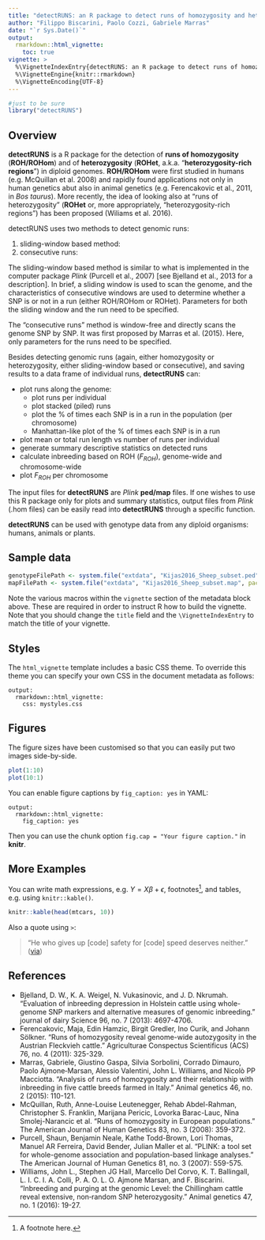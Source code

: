 ```yaml
---
title: "detectRUNS: an R package to detect runs of homozygosity and heterozygosity in diploid genomes"
author: "Filippo Biscarini, Paolo Cozzi, Gabriele Marras"
date: "`r Sys.Date()`"
output: 
  rmarkdown::html_vignette:
    toc: true
vignette: >
  %\VignetteIndexEntry{detectRUNS: an R package to detect runs of homozygosity and heterozygosity in diploid genomes}
  %\VignetteEngine{knitr::rmarkdown}
  %\VignetteEncoding{UTF-8}
---
```


<!-- 
PLEASE NOTE

This is a vignette and it's not rebuilt automatically with the package.
To do so please use the following command:

devtools::build_vignettes()

And *then* rebuild the package, so it updates the doc.
--> 

```r
#just to be sure
library("detectRUNS")
```

## Overview

**detectRUNS** is a R package for the detection of **runs of homozygosity** (**ROH/ROHom**) and of **heterozygosity** (**ROHet**, a.k.a. "**heterozygosity-rich regions**") in diploid genomes.
**ROH/ROHom** were first studied in humans (e.g. McQuillan et al. 2008) and rapidly found applications not only in human genetics abut also in animal genetics (e.g. Ferencakovic et al., 2011, in *Bos taurus*). More recently, the idea of looking also at "runs of heterozygosity" (**ROHet** or, more appropriately, "heterozygosity-rich regions") has been proposed (Wiliams et al. 2016).

detectRUNS uses two methods to detect genomic runs: 

1. sliding-window based method: 
2. consecutive runs:

The sliding-window based method is similar to what is implemented in the computer package *Plink* (Purcell et al., 2007) [see Bjelland et al., 2013 for a description]. In brief, a sliding window is used to scan the genome, and the characteristics of consecutive windows are used to determine whether a SNP is or not in a run (either ROH/ROHom or ROHet). Parameters for both the sliding window and the run need to be specified.

The "consecutive runs" method is window-free and directly scans the genome SNP by SNP. It was first proposed by Marras et al. (2015). Here, only parameters for the runs need to be specified.

Besides detecting genomic runs (again, either homozygosity or heterozygosity, either sliding-window based or consecutive), and saving results to a data frame of individual runs, **detectRUNS** can:

- plot runs along the genome:
    * plot runs per individual
    * plot stacked (piled) runs
    * plot the % of times each SNP is in a run in the population (per chromosome)
    * Manhattan-like plot of the % of times each SNP is in a run
- plot mean or total run length vs number of runs per individual
- generate summary descriptive statistics on detected runs
- calculate inbreeding based on ROH (*$F_{ROH}$*), genome-wide and chromosome-wide
- plot $F_{ROH}$ per chromosome

The input files for **detectRUNS** are *Plink* **ped/map** files. If one wishes to use this R package only for plots and summary statistics, output files from *Plink* (.hom files) can be easily read into **detectRUNS** through a specific function.

**detectRUNS** can be used with genotype data from any diploid organisms: humans, animals or plants.

## Sample data

```r
genotypeFilePath <- system.file("extdata", "Kijas2016_Sheep_subset.ped", package="detectRUNS")
mapFilePath <- system.file("extdata", "Kijas2016_Sheep_subset.map", package="detectRUNS")
```

Note the various macros within the `vignette` section of the metadata block above. These are required in order to instruct R how to build the vignette. Note that you should change the `title` field and the `\VignetteIndexEntry` to match the title of your vignette.

## Styles

The `html_vignette` template includes a basic CSS theme. To override this theme you can specify your own CSS in the document metadata as follows:

    output: 
      rmarkdown::html_vignette:
        css: mystyles.css

## Figures

The figure sizes have been customised so that you can easily put two images side-by-side. 

```r
plot(1:10)
plot(10:1)
```

You can enable figure captions by `fig_caption: yes` in YAML:

    output:
      rmarkdown::html_vignette:
        fig_caption: yes

Then you can use the chunk option `fig.cap = "Your figure caption."` in **knitr**.

## More Examples

You can write math expressions, e.g. $Y = X\beta + \epsilon$, footnotes^[A footnote here.], and tables, e.g. using `knitr::kable()`.

```r
knitr::kable(head(mtcars, 10))
```

Also a quote using `>`:

> "He who gives up [code] safety for [code] speed deserves neither."
([via](https://twitter.com/hadleywickham/status/504368538874703872))

## References

- Bjelland, D. W., K. A. Weigel, N. Vukasinovic, and J. D. Nkrumah. "Evaluation of inbreeding depression in Holstein cattle using whole-genome SNP markers and alternative measures of genomic inbreeding." journal of dairy Science 96, no. 7 (2013): 4697-4706.
- Ferencakovic, Maja, Edin Hamzic, Birgit Gredler, Ino Curik, and Johann Sölkner. "Runs of homozygosity reveal genome-wide autozygosity in the Austrian Fleckvieh cattle." Agriculturae Conspectus Scientificus (ACS) 76, no. 4 (2011): 325-329.
- Marras, Gabriele, Giustino Gaspa, Silvia Sorbolini, Corrado Dimauro, Paolo Ajmone‐Marsan, Alessio Valentini, John L. Williams, and Nicolò PP Macciotta. "Analysis of runs of homozygosity and their relationship with inbreeding in five cattle breeds farmed in Italy." Animal genetics 46, no. 2 (2015): 110-121.
- McQuillan, Ruth, Anne-Louise Leutenegger, Rehab Abdel-Rahman, Christopher S. Franklin, Marijana Pericic, Lovorka Barac-Lauc, Nina Smolej-Narancic et al. "Runs of homozygosity in European populations." The American Journal of Human Genetics 83, no. 3 (2008): 359-372.
- Purcell, Shaun, Benjamin Neale, Kathe Todd-Brown, Lori Thomas, Manuel AR Ferreira, David Bender, Julian Maller et al. "PLINK: a tool set for whole-genome association and population-based linkage analyses." The American Journal of Human Genetics 81, no. 3 (2007): 559-575.
- Williams, John L., Stephen JG Hall, Marcello Del Corvo, K. T. Ballingall, L. I. C. I. A. Colli, P. A. O. L. O. Ajmone Marsan, and F. Biscarini. "Inbreeding and purging at the genomic Level: the Chillingham cattle reveal extensive, non‐random SNP heterozygosity." Animal genetics 47, no. 1 (2016): 19-27.
